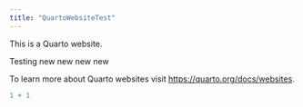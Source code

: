 ```yaml
---
title: "QuartoWebsiteTest"
---
```


This is a Quarto website.

Testing new new new new

To learn more about Quarto websites visit <https://quarto.org/docs/websites>.

```r
1 + 1
```
